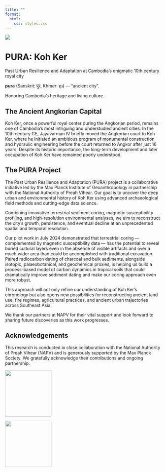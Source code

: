 ```yaml
---
title: ""
format:
  html:
    css: styles.css
---
```


![](images/kk_site_area.png){.hero-image}

<div class="hero-text">
  <h1>PURA: Koh Ker</h1>
  <p>Past Urban Resilience and Adaptation at Cambodia’s enigmatic 10th century royal city</p>
</div>

<div class="pura-intro">
  <p>
    <strong>pura</strong>
    <span class="script">(Sanskrit: <span lang="sa">पुर</span>, Khmer: <span lang="km">ពុរ</span>)</span>
    — “ancient city”.
  </p>
  <p class="khmer-first">Honoring Cambodia’s heritage and living culture.</p>
</div>

<h2>The Ancient Angkorian Capital</h2>
Koh Ker, once a powerful royal center during the Angkorian period, remains one of Cambodia’s most intriguing and understudied ancient cities. In the 10th century CE, Jayavarman IV briefly moved the Angkorian court to Koh Ker, where he initiated an ambitious program of monumental construction and hydraulic engineering before the court returned to Angkor after just 16 years. Despite its historic importance, the long-term development and later occupation of Koh Ker have remained poorly understood.

<h2>The PURA Project</h2>
The Past Urban Resilience and Adaptation (PURA) project is a collaborative initiative led by the Max Planck Institute of Geoanthropology in partnership with the National Authority of Preah Vihear. Our goal is to uncover the deep urban and environmental history of Koh Ker using advanced archaeological field methods and cutting-edge data science.

Combining innovative terrestrial sediment coring, magnetic susceptibility profiling, and high-resolution environmental analyses, we aim to reconstruct the city's growth, persistence, and eventual decline at an unprecedented spatial and temporal resolution.

Our pilot work in July 2024 demonstrated that terrestrial coring — complemented by magnetic susceptibility data — has the potential to reveal buried cultural layers even in the absence of visible artifacts and over a much wider area than could be accomplished with traditional excavation. Paired radiocarbon dating of charcoal and bulk sediments, alongside isotopic, palaeobotanical, and geochemical proxies, is helping us build a process-based model of carbon dynamics in tropical soils that could dramatically improve sediment dating and make our coring approach even more robust. 

This approach will not only refine our understanding of Koh Ker’s chronology but also opens new possibilities for reconstructing ancient land use, fire regimes, agricultural practices, and ancient urban trajectories across Southeast Asia.

We thank our partners at NAPV for their vital support and look forward to sharing future discoveries as this work progresses.

## Acknowledgements

This research is conducted in close collaboration with the National Authority of Preah Vihear (NAPV) and is generously supported by the Max Planck Society. We gratefully acknowledge their contributions and ongoing partnership.

::: {.grid}

::: {.g-col-6 .text-center}
[![](images/logo_napv.png){width=150px}](https://napv.gov.kh/national-authority-for-preah-vihear)
:::

::: {.g-col-6 .text-center}
[![](images/logo_mpggea.jpg){width=150px}](https://www.gea.mpg.de/)
:::

:::